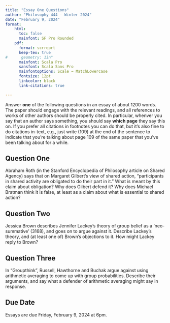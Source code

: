 ```yaml
---
title: "Essay One Questions"
author: "Philosophy 444 - Winter 2024"
date: "February 9, 2024"
format:
    html:
      toc: false
      mainfont: SF Pro Rounded
    pdf: 
      format: scrreprt
      keep-tex: true
#      geometry: 1in"
      mainfont: Scala Pro
      sansfont: Scala Sans Pro
      mainfontoptions: Scale = MatchLowercase
      fontsize: 12pt
      linkcolor: black
      link-citations: true

---
```


Answer **one** of the following questions in an essay of about 1200 words. The paper should engage with the relevant readings, and all references to works of other authors should be properly cited. In particular, whenver you say that an author says something, you should say **which page** they say this on. If you prefer all citations in footnotes you can do that, but it's also fine to do citations in-text, e.g., just write (109) at the end of the sentence to indicate that you're talking about page 109 of the same paper that you've been talking about for a while.

## Question One {-}

Abraham Roth (in the Stanford Encyclopedia of Philosophy article on Shared Agency) says that on Margaret Gilbert’s view of shared action, “participants in shared activity are obligated to do their part in it.” What is meant by this claim about obligation? Why does Gilbert defend it? Why does Michael Bratman think it is false, at least as a claim about what is essential to shared action?

## Question Two {-}

Jessica Brown describes Jennifer Lackey's theory of group belief as a 'neo-summative' (3168), and goes on to argue against it. Describe Lackey's theory, and (at least one of) Brown's objections to it. How might Lackey reply to Brown?

## Question Three {-}

In "Groupthink", Russell, Hawthorne and Buchak argue against using arithmetic averaging to come up with group probabilities. Describe their arguments, and say what a defender of arithmetic averaging might say in response.

## Due Date

Essays are due Friday, February 9, 2024 at 6pm.